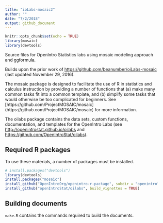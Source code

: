 ```yaml
---
title: "ioLabs-mosaic2"
author: ""
date: "7/2/2018"
output: github_document
---
```


```r
knitr::opts_chunk$set(echo = TRUE)
library(mosaic)
library(devtools)
```

Source files for OpenIntro Statistics labs using mosaic modeling approach and ggformula.

Builds upon the prior work of 
[https://github.com/beanumber/oiLabs-mosaic](https://github.com/beanumber/oiLabs-mosaic)
(last updated November 29, 2016).

The mosaic package is designed to facilitate the use of R in statistics and
calculus instruction by providing a number of functions that (a) make many
common tasks fit into a common template, and (b) simplify some tasks that would
otherwise be too complicated for beginners.  See
[https://github.com/ProjectMOSAIC/mosaic]
(https://github.com/ProjectMOSAIC/mosaic)
for more information.

The oilabs package contains the data sets, custom functions, documentation, 
and templates for the OpenIntro Labs 
(see 
[http://openintrostat.github.io/oilabs](http://openintrostat.github.io/oilabs)
and 
[https://github.com/OpenIntroStat/oilabs](https://github.com/OpenIntroStat/oilabs)).

## Required R packages

To use these materials, a number of packages must be installed.  

```r
# install.packages("devtools")
library(devtools)
install.packages("mosaic")
install_github("OpenIntroOrg/openintro-r-package", subdir = "openintro", build_vignettes = TRUE)
install_github("openIntroStat/oilabs", build_vignettes = TRUE)
```

## Building documents

`make.R` contains the commands required to build the documents.


